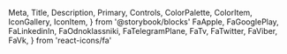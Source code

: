   Meta,
  Title,
  Description,
  Primary,
  Controls,
  ColorPalette,
  ColorItem,
  IconGallery,
  IconItem,
} from '@storybook/blocks'
  FaApple,
  FaGooglePlay,
  FaLinkedinIn,
  FaOdnoklassniki,
  FaTelegramPlane,
  FaTv,
  FaTwitter,
  FaViber,
  FaVk,
} from 'react-icons/fa'

<Meta of={BasicBtn} />

<Title />
<Description />
<Primary />
<Controls />

## Цветовая палитра

<br />

<ColorPalette>
  <ColorItem
    title='Цвет кнопки'
    subtitle='При действиях над ней'
    colors={{ Default: '#1f1b2e', Hover: '#2e2844', Active: '#0e0c14' }}
  />
</ColorPalette>

<ColorPalette>
  <ColorItem
    title='В оттенках чёрного'
    subtitle='При действиях над ней'
    colors={{ Default: '#ffffff14', Hover: '#ffffff29' }}
  />
</ColorPalette>

## Иконки

<br />
<IconGallery>
  <IconItem name='Email'>
    <GoMail color='#000' />
  </IconItem>
  <IconItem name='Phone'>
    <FiPhone color='#000' />
  </IconItem>
</IconGallery>

## Иконки для круглой кнопки

<br />
<IconGallery>
  <IconItem name='LinkedIn'>
    <FaLinkedinIn color='#000' />
  </IconItem>
  <IconItem name='OK'>
    <FaOdnoklassniki color='#000' />
  </IconItem>
  <IconItem name='Telegram'>
    <FaTelegramPlane color='#000' />
  </IconItem>
  <IconItem name='Twitter'>
    <FaTwitter color='#000' />
  </IconItem>
  <IconItem name='Viber'>
    <FaViber color='#000' />
  </IconItem>
  <IconItem name='VK'>
    <FaVk color='#000' />
  </IconItem>
</IconGallery>

## Иконки для кнопки с текстом

<br />
<IconGallery>
  <IconItem name='Apple'>
    <FaApple color='#000' />
  </IconItem>
  <IconItem name='GooglePlay'>
    <FaGooglePlay color='#000' />
  </IconItem>
  <IconItem name='TV'>
    <FaTv color='#000' />
  </IconItem>
  <IconItem name='Все устройства'>
    <BiDevices color='#000' />
  </IconItem>
</IconGallery>

